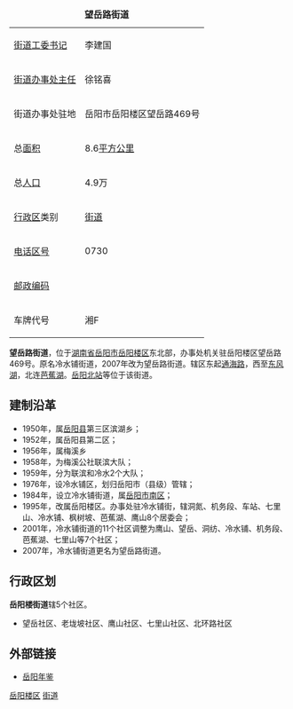 {| border="1" cellpadding="4" cellspacing="0" align="right" width="280" style="margin: 0 0 1em 1em; background: #ffffff; border: 1px #aaaaaa solid; border-collapse: collapse; font-size: 90%;"
|-----
|+'''望岳路街道'''
|-----
|[[街道工委书记|街道工委书记]]|| 李建国
|-----
|[[街道办事处主任|街道办事处主任]]|| 徐铭喜
|-----
| 街道办事处驻地 || 岳阳市岳阳楼区望岳路469号
|-----
| 总[[面积|面积]]
| 8.6[[平方公里|平方公里]]              
|-----
| 总[[人口|人口]]
| 4.9万
|-----
| [[中国行政区|行政区]]类别 || [[街道|街道]]
|-----
| [[电话区号|电话区号]]
| 0730
|-----
|[[邮政编码|邮政编码]] || 
|-----
|车牌代号|| 湘F
|}

'''望岳路街道'''，位于[[湖南省|湖南省]][[岳阳市|岳阳市]][[岳阳楼区|岳阳楼区]]东北部，办事处机关驻岳阳楼区望岳路469号。原名冷水铺街道，2007年改为望岳路街道。辖区东起[[通海路|通海路]]，西至[[东风湖|东风湖]]，北连[[芭蕉湖|芭蕉湖]]。[[岳阳北站|岳阳北站]]等位于该街道。

==建制沿革==
*1950年，属[[岳阳县|岳阳县]]第三区滨湖乡；
*1952年，属岳阳县第二区；
*1956年，属梅溪乡
*1958年，为梅溪公社联滨大队；
*1959年，分为联滨和冷水2个大队；
*1976年，设冷水铺区，划归岳阳市（县级）管辖；
*1984年，设立冷水铺街道，属[[岳阳市南区|岳阳市南区]]；
*1995年，改属岳阳楼区。办事处驻冷水铺街，辖洞氮、机务段、车站、七里山、冷水铺、枫树坡、芭蕉湖、鹰山8个居委会；
*2001年，冷水铺街道的11个社区调整为鹰山、望岳、洞纺、冷水铺、机务段、芭蕉湖、七里山等7个社区；
*2007年，冷水铺街道更名为望岳路街道。


==行政区划==
'''岳阳楼街道'''辖5个社区。
*望岳社区、老垅坡社区、鹰山社区、七里山社区、北环路社区

==外部链接==
*[https://archive.is/20121129053831/http://www.yysqw.gov.cn/Html/10/5/36/0/ 岳阳年鉴]

{{湖南小作品}}
{{岳阳市岳阳楼区行政区划}}

[[Category:岳阳街道_(行政区划)|岳阳楼区]]
[[Category:岳阳楼区行政区划|街道]]